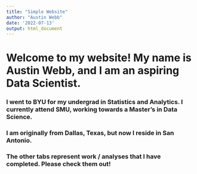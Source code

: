 ```yaml
---
title: "Simple Website"
author: "Austin Webb"
date: '2022-07-13'
output: html_document
---
```



# Welcome to my website! My name is Austin Webb, and I am an aspiring Data Scientist.

### I went to BYU for my undergrad in Statistics and Analytics. I currently attend SMU, working towards a Master's in Data Science. 
### I am originally from Dallas, Texas, but now I reside in San Antonio. 

### The other tabs represent work / analyses that I have completed.  Please check them out!